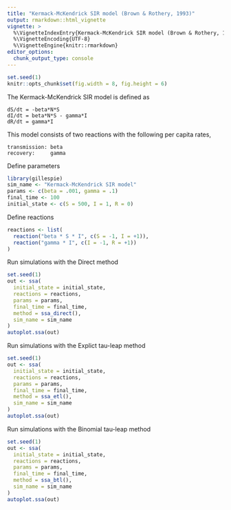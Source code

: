 ```yaml
---
title: "Kermack-McKendrick SIR model (Brown & Rothery, 1993)"
output: rmarkdown::html_vignette
vignette: >
  %\VignetteIndexEntry{Kermack-McKendrick SIR model (Brown & Rothery, 1993)}
  %\VignetteEncoding{UTF-8}
  %\VignetteEngine{knitr::rmarkdown}
editor_options: 
  chunk_output_type: console
---
```


<!-- github markdown built using 
rmarkdown::render("vignettes/sir.Rmd", output_format = "github_document")
-->

```r
set.seed(1)
knitr::opts_chunk$set(fig.width = 8, fig.height = 6)
```

The Kermack-McKendrick SIR model is defined as
```
dS/dt = -beta*N*S
dI/dt = beta*N*S - gamma*I
dR/dt = gamma*I
```

This model consists of two reactions with the following per capita rates,
```
transmission: beta
recovery:     gamma
```

Define parameters
```r
library(gillespie)
sim_name <- "Kermack-McKendrick SIR model"
params <- c(beta = .001, gamma = .1)
final_time <- 100
initial_state <- c(S = 500, I = 1, R = 0)
```

Define reactions
```r
reactions <- list(
  reaction("beta * S * I", c(S = -1, I = +1)),
  reaction("gamma * I", c(I = -1, R = +1))
)
```

Run simulations with the Direct method
```r
set.seed(1)
out <- ssa(
  initial_state = initial_state,
  reactions = reactions,
  params = params,
  final_time = final_time,
  method = ssa_direct(),
  sim_name = sim_name
) 
autoplot.ssa(out)
```

Run simulations with the Explict tau-leap method
```r
set.seed(1)
out <- ssa(
  initial_state = initial_state,
  reactions = reactions,
  params = params,
  final_time = final_time,
  method = ssa_etl(),
  sim_name = sim_name
) 
autoplot.ssa(out)
```

Run simulations with the Binomial tau-leap method
```r
set.seed(1)
out <- ssa(
  initial_state = initial_state,
  reactions = reactions,
  params = params,
  final_time = final_time,
  method = ssa_btl(),
  sim_name = sim_name
) 
autoplot.ssa(out)
```
